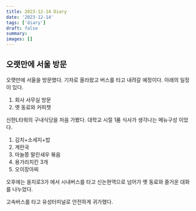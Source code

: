 ```yaml
---
title: 2023-12-14 Diary
date: '2023-12-14'
tags: ['diary']
draft: false
summary: 
images: []
---
```


## 오랫만에 서울 방문

오랫만에 서울을 방문했다. 기차로 올라왔고 버스를 타고 내려갈 예정이다. 아래의 일정이 있다.

1. 회사 사무실 방문
2. 옛 동료와 커피챗

신한L타워의 구내식당을 처음 가봤다. 대학교 시절 1품 식사가 생각나는 메뉴구성 이었다. 

1. 김치+소세지+밥
2. 계란국
3. 마늘쫑 말린새우 볶음
4. 용가리치킨 3개
5. 오이장아찌

오후에는 을지로3가 에서 시내버스를 타고 신논현역으로 넘어가 옛 동료와 즐거운 대화를 나누었다.

고속버스를 타고 유성터미널로 안전하게 귀가했다.


